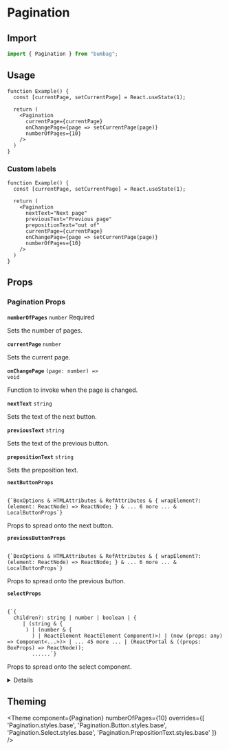 
# Pagination

## Import

```jsx
import { Pagination } from "bumbag";
```

## Usage

```function-live
function Example() {
  const [currentPage, setCurrentPage] = React.useState(1);

  return (
    <Pagination
      currentPage={currentPage}
      onChangePage={page => setCurrentPage(page)}
      numberOfPages={10}
    />
  )
}
```

### Custom labels

```function-live
function Example() {
  const [currentPage, setCurrentPage] = React.useState(1);

  return (
    <Pagination
      nextText="Next page"
      previousText="Previous page"
      prepositionText="out of"
      currentPage={currentPage}
      onChangePage={page => setCurrentPage(page)}
      numberOfPages={10}
    />
  )
}
```

## Props

### Pagination Props

<!-- Automatically generated -->

**<Code fontSize="150" marginRight="major-1">numberOfPages</Code>** <Code fontSize="100" palette="primary">number</Code> <Text marginLeft="major-1" fontSize="150" textTransform="uppercase" color="gray">Required</Text>

Sets the number of pages.

<Divider marginTop="major-2" marginBottom="major-2" />

**<Code fontSize="150" marginRight="major-1">currentPage</Code>** <Code fontSize="100" palette="primary">number</Code> 

Sets the current page.

<Divider marginTop="major-2" marginBottom="major-2" />

**<Code fontSize="150" marginRight="major-1">onChangePage</Code>** <Code fontSize="100" palette="primary">(page: number) =&#62; void</Code> 

Function to invoke when the page is changed.

<Divider marginTop="major-2" marginBottom="major-2" />

**<Code fontSize="150" marginRight="major-1">nextText</Code>** <Code fontSize="100" palette="primary">string</Code> 

Sets the text of the next button.

<Divider marginTop="major-2" marginBottom="major-2" />

**<Code fontSize="150" marginRight="major-1">previousText</Code>** <Code fontSize="100" palette="primary">string</Code> 

Sets the text of the previous button.

<Divider marginTop="major-2" marginBottom="major-2" />

**<Code fontSize="150" marginRight="major-1">prepositionText</Code>** <Code fontSize="100" palette="primary">string</Code> 

Sets the preposition text.

<Divider marginTop="major-2" marginBottom="major-2" />

**<Code fontSize="150" marginRight="major-1">nextButtonProps</Code>**  

<Code isBlock palette="primary" fontSize="150" padding="minor-1" marginBottom="major-2">
{`BoxOptions & HTMLAttributes<any> & RefAttributes<any> & { wrapElement?: (element: ReactNode) => ReactNode; } & ... 6 more ... & LocalButtonProps`}
</Code>

Props to spread onto the next button.

<Divider marginTop="major-2" marginBottom="major-2" />

**<Code fontSize="150" marginRight="major-1">previousButtonProps</Code>**  

<Code isBlock palette="primary" fontSize="150" padding="minor-1" marginBottom="major-2">
{`BoxOptions & HTMLAttributes<any> & RefAttributes<any> & { wrapElement?: (element: ReactNode) => ReactNode; } & ... 6 more ... & LocalButtonProps`}
</Code>

Props to spread onto the previous button.

<Divider marginTop="major-2" marginBottom="major-2" />

**<Code fontSize="150" marginRight="major-1">selectProps</Code>**  

<Code isBlock palette="primary" fontSize="150" padding="minor-1" marginBottom="major-2">
{`{
  children?: string | number | boolean | {
     | (string & {
      ) | (number & {
        ) | ReactElement<any, string | ((props: any) => ReactElement<any, string | ... | (new (props: any) => Component<any, any, any>)>) | (new (props: any) => Component<...>)> | ... 45 more ... | (ReactPortal & ((props: BoxProps) => ReactNode));
        ......`}
</Code>

Props to spread onto the select component.

<Divider marginTop="major-2" marginBottom="major-2" />

<details><Box use="summary" marginBottom="major-2">Inherits <code><strong>Box</strong></code> props</Box>

**<Code fontSize="150" marginRight="major-1">use</Code>**  

<Code isBlock palette="primary" fontSize="150" padding="minor-1" marginBottom="major-2">
{`string
  | (ComponentClass<any, any> & { useProps: any; })
  | (FunctionComponent<any> & { useProps: any; })`}
</Code>

<Divider marginTop="major-2" marginBottom="major-2" />

**<Code fontSize="150" marginRight="major-1">className</Code>** <Code fontSize="100" palette="primary">string</Code> 

<Divider marginTop="major-2" marginBottom="major-2" />

**<Code fontSize="150" marginRight="major-1">children</Code>**  

<Code isBlock palette="primary" fontSize="150" padding="minor-1" marginBottom="major-2">
{`string
  | number
  | boolean
  | {}
  | ReactElement<any, string
  | ((props: any) => ReactElement<any, string
  | ...
  | (new (props: any) => Component<any, any, any>)>)
  | (new (props: any) => Component<...>)>
  | ReactNodeArray
  | ReactPortal
  | ((props: BoxProps) => ReactNode)`}
</Code>

<Divider marginTop="major-2" marginBottom="major-2" />

**<Code fontSize="150" marginRight="major-1">alignX</Code>** <Code fontSize="100" palette="primary">&#34;left&#34; | &#34;right&#34; | &#34;center&#34;</Code> 

<Divider marginTop="major-2" marginBottom="major-2" />

**<Code fontSize="150" marginRight="major-1">alignY</Code>** <Code fontSize="100" palette="primary">&#34;bottom&#34; | &#34;top&#34; | &#34;center&#34;</Code> 

<Divider marginTop="major-2" marginBottom="major-2" />

**<Code fontSize="150" marginRight="major-1">altitude</Code>** <Code fontSize="100" palette="primary">string</Code> 

<Divider marginTop="major-2" marginBottom="major-2" />

**<Code fontSize="150" marginRight="major-1">variant</Code>** <Code fontSize="100" palette="primary">string</Code> 

<Divider marginTop="major-2" marginBottom="major-2" />

**<Code fontSize="150" marginRight="major-1">colorMode</Code>** <Code fontSize="100" palette="primary">string</Code> 

<Divider marginTop="major-2" marginBottom="major-2" />

**<Code fontSize="150" marginRight="major-1">disabled</Code>** <Code fontSize="100" palette="primary">boolean</Code> 

<Divider marginTop="major-2" marginBottom="major-2" />

**<Code fontSize="150" marginRight="major-1">overrides</Code>**  

<Code isBlock palette="primary" fontSize="150" padding="minor-1" marginBottom="major-2">
{`{
  useCSSVariables?: boolean;
  altitudes?: AltitudesThemeConfig;
  borders?: BordersThemeConfig;
  borderRadii?: BorderRadiiThemeConfig;
  ... 94 more ...;
  Template?: TemplateThemeConfig;
}`}
</Code>

<Divider marginTop="major-2" marginBottom="major-2" />

**<Code fontSize="150" marginRight="major-1">elementRef</Code>** <Code fontSize="100" palette="primary">((instance: any) =&#62; void) | RefObject&#60;any&#62;</Code> 

<Divider marginTop="major-2" marginBottom="major-2" />

**<Code fontSize="150" marginRight="major-1">themeKey</Code>** <Code fontSize="100" palette="primary">string</Code> 

<Divider marginTop="major-2" marginBottom="major-2" />

</details>
            

## Theming

<Theme
  component={Pagination}
  numberOfPages={10}
  overrides={[
    'Pagination.styles.base',
    'Pagination.Button.styles.base',
    'Pagination.Select.styles.base',
    'Pagination.PrepositionText.styles.base'
  ]}
/>
